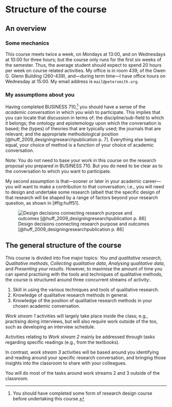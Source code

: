 # Structure of the course {#course-structure}

## An overview {#course-overview}

### Some mechanics

This course meets twice a week, on Mondays at 13:00, and on Wednesdays
at 10:00 for three hours; but the course only runs for the first six
weeks of the semester. Thus, the average student should expect to
spend 20 hours per week on course related activities. My office is in
room 439, of the Owen G. Glenn Building (260-439), and---during term
time---I have office hours on Wednesday at 15:00. My email address is
`mail@petersmith.org`.

### My assumptions about you

Having completed BUSINESS 710,^[You should have completed some form of
research design course before undertaking this course.] you should
have a sense of the *academic conversation* in which you wish to
participate. This implies that you can locate that discussion in terms
of: the discipline/sub-field to which it belongs; the ontology and
epistemology upon which the conversation is based; the (types) of
theories that are typically used; the journals that are relevant; and
the appropriate methodological position
[@huff_2009_designingresearchpublication p. 7]. Everything else being
equal, your choice of method is a function of your choice of academic
conversation.

Note: You do not need to base your work in this course on the research
proposal you prepared in BUSINESS 710. But you do need to be clear as
to the  conversation to which you want to participate.

My second assumption is that---sooner or later in your academic
career---you will want to make a contribution to that conversation;
i.e., you will need to design and undertake some research (albeit that
the specific design of that research will be shaped by a range of
factors beyond your research question, as shown
in [#fig:huff51].

![Design decisions connecting research purpose and outcomes [@huff_2009_designingresearchpublication p. 86]](images/Huff-2009-fig5.1.svg){#fig:huff51}


## The general structure of the course

This course is divided into five major topics: *You and qualitative
research*, *Qualitative methods*, *Collecting qualitative data*,
*Analysing qualitative data*, and *Presenting your results*. However,
to maximise the amount of time you can spend practising with the tools
and techniques of qualitative methods, the course is structured around
three concurrent streams of activity:.

1. Skill in using the various techniques and tools of qualitative
   research.
2. Knowledge of qualitative research methods in general.
3. Knowledge of the position of qualitative research methods in your
   chosen academic conversation.

*Work stream 1* activities will largely take place inside the class;
e.g., practising doing interviews, but will also require work outside
of the too, such as developing an interview schedule.

Activities relating to *Work stream 2* mainly be addressed through tasks
regarding specific readings (e.g., from the textbooks).

In contrast, *work stream 3* activities will be based around you
identifying and reading around your specific research conversation, and bringing those insights into the classroom to share with your colleagues.

You will do most of the tasks around work streams 2 and 3 outside of
the classroom.
